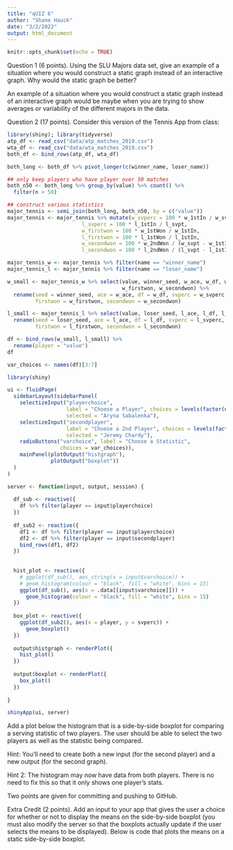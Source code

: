 ```yaml
---
title: "qUIZ 6"
author: "Shane Hauck"
date: "3/2/2022"
output: html_document
---
```


```r
knitr::opts_chunk$set(echo = TRUE)
```

Question 1 (6 points). Using the SLU Majors data set, give an example of a situation where you would construct a static graph instead of an interactive graph. Why would the static graph be better?

An example of a situation where you would construct a static graph instead of an interactive graph would be maybe when you are trying to show averages or variability of the different majors in the data.


Question 2 (17 points). Consider this version of the Tennis App from class:

```r
library(shiny); library(tidyverse)
atp_df <- read_csv("data/atp_matches_2019.csv")
wta_df <- read_csv("data/wta_matches_2019.csv")
both_df <- bind_rows(atp_df, wta_df)

both_long <- both_df %>% pivot_longer(c(winner_name, loser_name))

## only keep players who have player over 50 matches
both_n50 <- both_long %>% group_by(value) %>% count() %>%
  filter(n > 50)

## construct various statistics
major_tennis <- semi_join(both_long, both_n50, by = c("value"))
major_tennis <- major_tennis %>% mutate(w_svperc = 100 * w_1stIn / w_svpt,
                        l_svperc = 100 * l_1stIn / l_svpt,
                        w_firstwon = 100 * w_1stWon / w_1stIn,
                        l_firstwon = 100 * l_1stWon / l_1stIn,
                        w_secondwon = 100 * w_2ndWon / (w_svpt - w_1stIn),
                        l_secondwon = 100 * l_2ndWon / (l_svpt - l_1stIn))

major_tennis_w <- major_tennis %>% filter(name == "winner_name")
major_tennis_l <- major_tennis %>% filter(name == "loser_name")

w_small <- major_tennis_w %>% select(value, winner_seed, w_ace, w_df, w_svperc,
                                     w_firstwon, w_secondwon) %>%
  rename(seed = winner_seed, ace = w_ace, df = w_df, svperc = w_svperc,
         firstwon = w_firstwon, secondwon = w_secondwon)

l_small <- major_tennis_l %>% select(value, loser_seed, l_ace, l_df, l_svperc, l_firstwon, l_secondwon)  %>%
  rename(seed = loser_seed, ace = l_ace, df = l_df, svperc = l_svperc,
         firstwon = l_firstwon, secondwon = l_secondwon)

df <- bind_rows(w_small, l_small) %>%
  rename(player = "value")
df

var_choices <- names(df)[3:7]

library(shiny)

ui <- fluidPage(
  sidebarLayout(sidebarPanel(
    selectizeInput("playerchoice",
                   label = "Choose a Player", choices = levels(factor(df$player)),
                   selected = "Aryna Sabalenka"),
    selectizeInput("secondplayer",
                   label = "Choose a 2nd Player", choices = levels(factor(df$player)),
                   selected = "Jeremy Chardy"),
    radioButtons("varchoice", label = "Choose a Statistic",
                 choices = var_choices)),
    mainPanel(plotOutput("histgraph"),
              plotOutput("boxplot"))
  )
)

server <- function(input, output, session) {
  
  df_sub <- reactive({
    df %>% filter(player == input$playerchoice)
  })
  
  df_sub2 <- reactive({
    df1 <- df %>% filter(player == input$playerchoice)
    df2 <- df %>% filter(player == input$secondplayer)
    bind_rows(df1, df2)
  })
  
  
  hist_plot <- reactive({
    # ggplot(df_sub(), aes_string(x = input$varchoice)) +
    # geom_histogram(colour = "black", fill = "white", bins = 15)
    ggplot(df_sub(), aes(x = .data[[input$varchoice]])) +
      geom_histogram(colour = "black", fill = "white", bins = 15)
  })
  
  box_plot <- reactive({
    ggplot(df_sub2(), aes(x = player, y = svperc)) +
      geom_boxplot()
  })
  
  output$histgraph <- renderPlot({
    hist_plot()
  })
  
  output$boxplot <- renderPlot({
    box_plot()
  })
  
}

shinyApp(ui, server)
```

Add a plot below the histogram that is a side-by-side boxplot for comparing a serving statistic of two players. The user should be able to select the two players as well as the statistic being compared.

Hint: You’ll need to create both a new input (for the second player) and a new output (for the second graph).

Hint 2: The histogram may now have data from both players. There is no need to fix this so that it only shows one player’s stats.

Two points are given for committing and pushing to GitHub.


Extra Credit (2 points). Add an input to your app that gives the user a choice for whether or not to display the means on the side-by-side boxplot (you must also modify the server so that the boxplots actually update if the user selects the means to be displayed). Below is code that plots the means on a static side-by-side boxplot.


